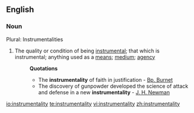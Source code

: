 ==English==

===Noun===
Plural: Instrumentalities
#The quality or condition of being [[instrumental]]; that which is instrumental; anything used as a [[means]]; [[medium]]; [[agency]] 
#:'''Quotations'''
#:*The '''instrumentality''' of faith in justification - [[Bp. Burnet]]
#:*The discovery of gunpowder developed the science of attack and defense in a new '''instrumentality''' - [[J. H. Newman]]

[[io:instrumentality]]
[[te:instrumentality]]
[[vi:instrumentality]]
[[zh:instrumentality]]